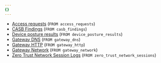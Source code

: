 ```yaml
---
{}
---
```


- [Access requests](/logs/reference/log-fields/account/access_requests/) (`FROM access_requests`)
- [CASB Findings](/logs/reference/log-fields/account/casb_findings/) (`FROM casb_findings`)
- [Device posture results](/logs/reference/log-fields/account/device_posture_results/) (`FROM device_posture_results`)
- [Gateway DNS](/logs/reference/log-fields/account/gateway_dns/) (`FROM gateway_dns`)
- [Gateway HTTP](/logs/reference/log-fields/account/gateway_http/) (`FROM gateway_http`)
- [Gateway Network](/logs/reference/log-fields/account/gateway_network/) (`FROM gateway_network`)
- [Zero Trust Network Session Logs](/logs/reference/log-fields/account/zero_trust_network_sessions/) (`FROM zero_trust_network_sessions`)
